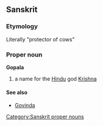 ==Sanskrit==
===Etymology===
Literally "protector of cows"
===Proper noun===
'''Gopala'''
#a name for the [[Hindu]] god [[Krishna]]
====See also====
*[[Govinda]]

[[Category:Sanskrit proper nouns]]